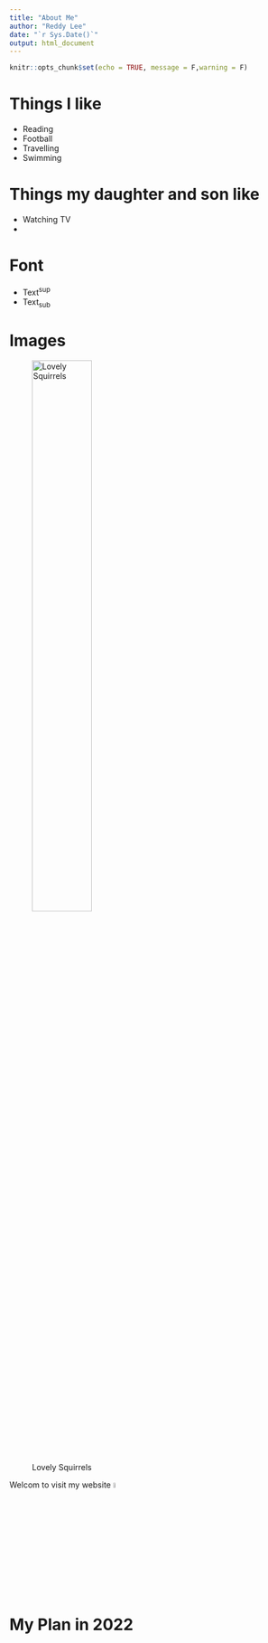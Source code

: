 ```yaml
---
title: "About Me"
author: "Reddy Lee"
date: "`r Sys.Date()`"
output: html_document
---
```


```r
knitr::opts_chunk$set(echo = TRUE, message = F,warning = F)
```

# Things I like

-   Reading
-   Football
-   Travelling
-   Swimming

# Things my daughter and son like

-   Watching TV
-   

# Font

-   Text^sup^
-   Text~sub~

# Images

![Lovely Squirrels](images/4sq.jpg){width="50%"}

Welcom to visit my website [![Can.Do.So](images/candoso.png){width="5%"}](https://reddylee.com)

\newpage

# My Plan in 2022
